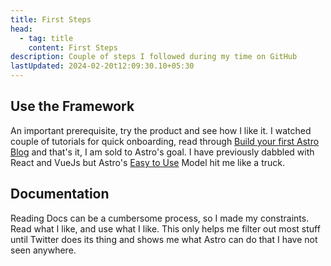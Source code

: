 ```yaml
---
title: First Steps
head:
  - tag: title
    content: First Steps
description: Couple of steps I followed during my time on GitHub
lastUpdated: 2024-02-20t12:09:30.10+05:30
---
```


## Use the Framework

An important prerequisite, try the product and see how I like it. I watched couple of tutorials for quick onboarding, read through [Build your first Astro Blog](https://docs.astro.build/en/tutorial/0-introduction/) and that's it, I am sold to Astro's goal. I have previously dabbled with React and VueJs but Astro's [Easy to Use](https://docs.astro.build/en/concepts/why-astro/#easy-to-use) Model hit me like a truck.

## Documentation

Reading Docs can be a cumbersome process, so I made my constraints. Read what I like, and use what I like. This only helps me filter out most stuff until Twitter does its thing and shows me what Astro can do that I have not seen anywhere.

